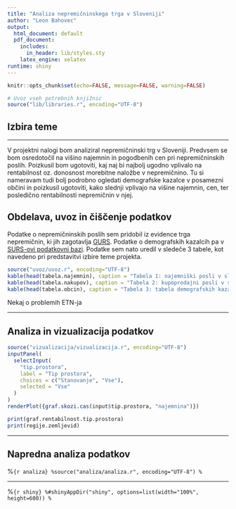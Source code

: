 ```yaml
---
title: "Analiza nepremičninskega trga v Sloveniji"
author: "Leon Bahovec"
output:
  html_document: default
  pdf_document:
    includes:
      in_header: lib/styles.sty
    latex_engine: xelatex
runtime: shiny
---
```


```r
knitr::opts_chunk$set(echo=FALSE, message=FALSE, warning=FALSE)

# Uvoz vseh potrebnih knjižnic
source("lib/libraries.r", encoding="UTF-8")

```


## Izbira teme

***
V projektni nalogi bom analiziral nepremičninski trg v Sloveniji. Predvsem se bom osredotočil na višino najemnin in pogodbenih cen pri nepremičninskih poslih. Poizkusil  bom ugotoviti, kaj naj bi najbolj ugodno vplivalo na rentabilnost oz. donosnost morebitne naložbe v nepremičnino. Tu si nameravam tudi bolj podrobno ogledati demografske kazalce v posamezni občini in poizkusil ugotoviti, kako slednji vplivajo na višine najemnin, cen, ter posledično rentabilnosti nepremičnin v njej.



## Obdelava, uvoz in čiščenje podatkov

Podatke o nepremičninskih poslih sem pridobil iz evidence trga nepremičnin, ki jih zagotavlja [GURS](https://egp.gu.gov.si/egp/). Podatke o demografskih kazalcih pa v [SURS-ovi podatkovni bazi](https://pxweb.stat.si/SiStatData/pxweb/sl/Data/Data/2640010S.px/). Podatke sem nato uredil v sledeče 3 tabele, kot navedeno pri predstavitvi izbire teme projekta.



```r
source("uvoz/uvoz.r", encoding="UTF-8")
kable(head(tabela.najemnin), caption = "Tabela 1: najemniški posli v sloveniji 2013 - 2020")
kable(head(tabela.nakupov), caption = "Tabela 2: kupoprodajni posli v sloveniji 2013 - 2020")
kable(head(tabela.obcin), caption = "Tabela 3: tabela demografskih kazalcev občin 2013 - 2020")
```

Nekaj o problemih ETN-ja


***

## Analiza in vizualizacija podatkov



```r

source("vizualizacija/vizualizacija.r", encoding="UTF-8")
inputPanel(
  selectInput(
    "tip.prostora",
    label = "Tip prostora",
    choices = c("Stanovanje", "Vse"),
    selected = "Vse"
  )
)
renderPlot({graf.skozi.cas(input$tip.prostora, "najemnina")})

print(graf.rentabilnost.tip.prostora)
print(regije.zemljevid)
```

***

## Napredna analiza podatkov

%```{r analiza}
%source("analiza/analiza.r", encoding="UTF-8")
%```

***

%```{r shiny}
%#shinyAppDir("shiny", options=list(width="100%", height=600))
%```
